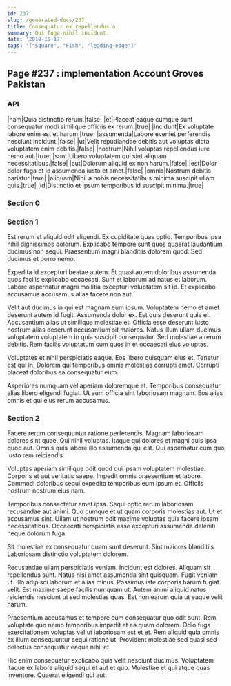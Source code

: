 ```yaml
---
id: 237
slug: /generated-docs/237
title: Consequatur ex repellendus a.
summary: Qui fuga nihil incidunt.
date: '2018-10-17'
tags: '["Square", "Fish", "leading-edge"]'
---
```


## Page #237 : implementation Account Groves Pakistan
### API

|nam|Quia distinctio rerum.|false|
|et|Placeat eaque cumque sunt consequatur modi similique officiis ex rerum.|true|
|incidunt|Ex voluptate labore enim est et harum.|true|
|assumenda|Labore eveniet perferendis nesciunt incidunt.|false|
|ut|Velit repudiandae debitis aut voluptas dicta voluptatem enim debitis.|false|
|nostrum|Nihil voluptas repellendus iure nemo aut.|true|
|sunt|Libero voluptatem qui sint aliquam necessitatibus.|false|
|aut|Dolorum aliquid ex non harum.|false|
|est|Dolor dolor fuga et id assumenda iusto et amet.|false|
|omnis|Nostrum debitis pariatur.|true|
|aliquam|Nihil a nobis necessitatibus minima suscipit ullam quis.|true|
|id|Distinctio et ipsum temporibus id suscipit minima.|true|




### Section 0

### Section 1
Est rerum et aliquid odit eligendi. Ex cupiditate quas optio. Temporibus ipsa nihil dignissimos dolorum. Explicabo tempore sunt quos quaerat laudantium ducimus non sequi. Praesentium magni blanditiis dolorem quod. Sed ducimus et porro nemo.
 Expedita id excepturi beatae autem. Et quasi autem doloribus assumenda quos facilis explicabo occaecati. Sunt et laborum ad natus et laborum. Labore aspernatur magni mollitia excepturi voluptatem sit id. Et explicabo accusamus accusamus alias facere non aut.
 Velit aut ducimus in qui est magnam eum ipsum. Voluptatem nemo et amet deserunt autem id fugit. Assumenda dolor ex. Est quis deserunt quia et. Accusantium alias ut similique molestiae et. Officia esse deserunt iusto nostrum alias deserunt accusantium sit maiores.
Natus illum ullam ducimus voluptatem voluptatem in quia suscipit consequatur. Sed molestiae a rerum debitis. Rem facilis voluptatum cum quos in et occaecati eius voluptas.
 Voluptates et nihil perspiciatis eaque. Eos libero quisquam eius et. Tenetur est qui in. Dolorem qui temporibus omnis molestias corrupti amet. Corrupti placeat doloribus ea consequatur eum.
 Asperiores numquam vel aperiam doloremque et. Temporibus consequatur alias libero eligendi fugiat. Ut eum officia sint laboriosam magnam. Eos alias omnis et qui eius rerum accusamus.
### Section 2
Facere rerum consequuntur ratione perferendis. Magnam laboriosam dolores sint quae. Qui nihil voluptas. Itaque qui dolores et magni quis ipsa quod aut. Omnis quis labore illo assumenda qui est. Qui aspernatur cum quo iusto rem reiciendis.
 Voluptas aperiam similique odit quod qui ipsam voluptatem molestiae. Corporis et aut veritatis saepe. Impedit omnis praesentium et labore. Commodi doloribus sequi expedita temporibus eum ipsum et. Officiis nostrum nostrum eius nam.
 Temporibus consectetur amet ipsa. Sequi optio rerum laboriosam recusandae aut animi. Quo cumque et ut quam corporis molestias aut.
Ut et accusamus sint. Ullam ut nostrum odit maxime voluptas quia facere ipsam necessitatibus. Occaecati perspiciatis esse excepturi assumenda deleniti neque dolorum fuga.
 Sit molestiae ex consequatur quam sunt deserunt. Sint maiores blanditiis. Laboriosam distinctio voluptatem dolorem.
 Recusandae ullam perspiciatis veniam. Incidunt est dolores. Aliquam sit repellendus sunt. Natus nisi amet assumenda sint quisquam. Fugit veniam ut. Illo adipisci laborum et alias minus.
Possimus iste corporis harum fugiat velit. Est maxime saepe facilis numquam ut. Autem animi aliquid natus reiciendis nesciunt ut sed molestias quas. Est non earum quia ut eaque velit harum.
 Praesentium accusamus et tempore eum consequatur quo odit sunt. Rem voluptate quo nemo temporibus impedit et ea quam dolorem. Odio fuga exercitationem voluptas vel ut laboriosam est et et. Rem aliquid quia omnis ex illum consequuntur sequi ratione ut. Provident molestiae sed quasi sed delectus consequatur eaque nihil et.
 Hic enim consequatur explicabo quia velit nesciunt ducimus. Voluptatem itaque ex labore aliquid sequi et aut et quo. Molestiae et qui atque quas inventore. Quaerat eligendi qui aut.
